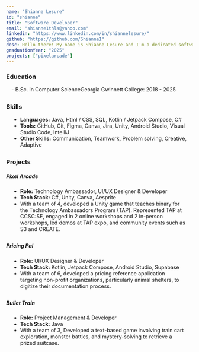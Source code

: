 ```yaml
---
name: "Shianne Lesure"
id: "shianne"
title: "Software Developer"
email: "shianne1thla@yahoo.com"
linkedin: "https://www.linkedin.com/in/shiannelesure/"
github: "https://github.com/Shianne1"
desc: Hello there! My name is Shianne Lesure and I'm a dedicated software student propelled by curiosity and determination. I was apart of the project Pixel Arcade in Technology Ambassador Program during Fall 2024.
graduationYear: "2025"
projects: ["pixelarcade"]
---
```


### Education
<div style="margin-left:1em; margin-bottom:2em">
  - B.Sc. in Computer ScienceGeorgia Gwinnett College: 2018 - 2025
</div>

### Skills
<ul style="list-style-type: disc;width: 90%; margin-bottom: 2em; margin-left:1em">
<li><b>Languages:</b> Java, Html / CSS, SQL, Kotlin / Jetpack Compose, C#</li>
<li><b>Tools:</b> GitHub, Git, Figma, Canva, Jira, Unity, Android Studio, Visual Studio Code, IntelliJ</li>
<li><b>Other Skills:</b> Communication, Teamwork, Problem solving, Creative, Adaptive</li>
</ul>

### Projects
##### Pixel Arcade
<ul style="list-style-type: disc;width: 90%; margin-bottom: 2em; margin-left:1em">
<li><b>Role:</b> Technology Ambassador, UI/UX Designer & Developer</li>
<li><b>Tech Stack:</b> C#, Unity, Canva, Aesprite</li>
<li>With a team of 4, developed a Unity game that teaches binary for the Technology Ambassadors Program (TAP). 
Represented TAP at CCSC:SE, engaged in 2 online workshops and 2 in-person workshops, led demos at TAP expo, and community events such as S3 and CREATE.</li>
</ul>

##### Pricing Pal
<ul style="list-style-type: disc;width: 90%; margin-bottom: 2em; margin-left:1em">
<li><b>Role:</b> UI/UX Designer & Developer</li>
<li><b>Tech Stack:</b> Kotlin, Jetpack Compose, Android Studio, Supabase</li>
<li>With a team of 6, developed a pricing reference application targeting
    non-profit organizations, particularly animal shelters, to digitize their
    documentation process.</li>
</ul>

##### Bullet Train
<ul style="list-style-type: disc;width: 90%; margin-bottom: 2em; margin-left:1em">
<li><b>Role:</b> Project Management & Developer</li>
<li><b>Tech Stack:</b> Java</li>
<li>With a team of 3, Developed a text-based game involving train cart
    exploration, monster battles, and mystery-solving to retrieve a prized
    suitcase.</li>
</ul>

